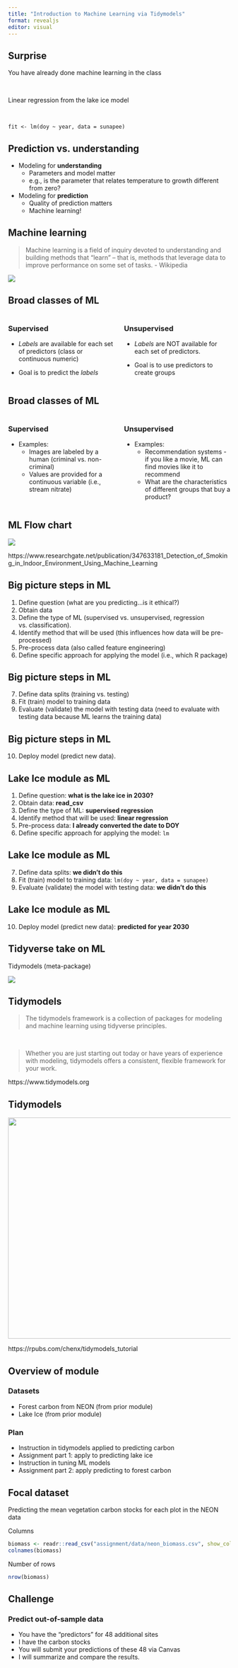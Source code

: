 ```yaml
---
title: "Introduction to Machine Learning via Tidymodels"
format: revealjs
editor: visual
---
```


## Surprise

You have already done machine learning in the class

$~$

Linear regression from the lake ice model

$~$

```         
fit <- lm(doy ~ year, data = sunapee)
```

## Prediction vs. understanding

-   Modeling for **understanding**
    -   Parameters and model matter
    -   e.g., is the parameter that relates temperature to growth different from zero?
-   Modeling for **prediction**
    -   Quality of prediction matters
    -   Machine learning!

## Machine learning

> Machine learning is a field of inquiry devoted to understanding and building methods that "learn" -- that is, methods that leverage data to improve performance on some set of tasks. - Wikipedia

![](img/black-box.png)

## Broad classes of ML

::: columns
::: {.column width="50%"}
### Supervised

-   *Labels* are available for each set of predictors (class or continuous numeric)

-   Goal is to predict the *labels*
:::

::: {.column width="50%"}
### Unsupervised

-   *Labels* are NOT available for each set of predictors.

-   Goal is to use predictors to create groups
:::
:::

## Broad classes of ML

::: columns
::: {.column width="50%"}
### Supervised

-   Examples:
    -   Images are labeled by a human (criminal vs. non-criminal)
    -   Values are provided for a continuous variable (i.e., stream nitrate)
:::

::: {.column width="50%"}
### Unsupervised

-   Examples:
    -   Recommendation systems - if you like a movie, ML can find movies like it to recommend
    -   What are the characteristics of different groups that buy a product?
:::
:::

## ML Flow chart

![](img/ml-cheat-sheet.png)

::: aside
https://www.researchgate.net/publication/347633181_Detection_of_Smoking_in_Indoor_Environment_Using_Machine_Learning
:::

## Big picture steps in ML

1.  Define question (what are you predicting...is it ethical?)
2.  Obtain data
3.  Define the type of ML (supervised vs. unsupervised, regression vs. classification).
4.  Identify method that will be used (this influences how data will be pre-processed)
5.  Pre-process data (also called feature engineering)
6.  Define specific approach for applying the model (i.e., which R package)

## Big picture steps in ML

7.  Define data splits (training vs. testing)
8.  Fit (train) model to training data
9.  Evaluate (validate) the model with testing data (need to evaluate with testing data because ML learns the training data)

## Big picture steps in ML

10. Deploy model (predict new data).

## Lake Ice module as ML

1.  Define question: **what is the lake ice in 2030?**
2.  Obtain data: **read_csv**
3.  Define the type of ML: **supervised regression**
4.  Identify method that will be used: **linear regression**
5.  Pre-process data: **I already converted the date to DOY**
6.  Define specific approach for applying the model: `lm`

## Lake Ice module as ML

7.  Define data splits: **we didn't do this**
8.  Fit (train) model to training data: `lm(doy ~ year, data = sunapee)`
9.  Evaluate (validate) the model with testing data: **we didn't do this**

## Lake Ice module as ML

10. Deploy model (predict new data): **predicted for year 2030**

## Tidyverse take on ML

Tidymodels (meta-package)

![](img/tidymodels.png)

## Tidymodels

> The tidymodels framework is a collection of packages for modeling and machine learning using tidyverse principles.

$~$

> Whether you are just starting out today or have years of experience with modeling, tidymodels offers a consistent, flexible framework for your work.

::: aside
https://www.tidymodels.org
:::

## Tidymodels

<p align="center">

<img src="img/tidymodels-functions.png" width="700" height="500"/>

</p>

::: aside
https://rpubs.com/chenx/tidymodels_tutorial
:::

## Overview of module

### Datasets

-   Forest carbon from NEON (from prior module)
-   Lake Ice (from prior module)

### Plan

-   Instruction in tidymodels applied to predicting carbon
-   Assignment part 1: apply to predicting lake ice
-   Instruction in tuning ML models
-   Assignment part 2: apply predicting to forest carbon

## Focal dataset

Predicting the mean vegetation carbon stocks for each plot in the NEON data

Columns

```r
biomass <- readr::read_csv("assignment/data/neon_biomass.csv", show_col_types = FALSE)
colnames(biomass)
```

Number of rows

```r
nrow(biomass)
```

## Challenge

### Predict out-of-sample data

-   You have the "predictors" for 48 additional sites
-   I have the carbon stocks
-   You will submit your predictions of these 48 via Canvas
-   I will summarize and compare the results.
